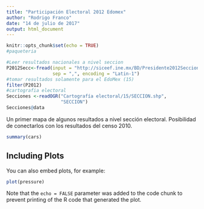 ```yaml
---
title: "Participación Electoral 2012 Edomex"
author: "Rodrigo Franco"
date: "14 de julio de 2017"
output: html_document
---
```


```r
knitr::opts_chunk$set(echo = TRUE)
#paqueteria

#Leer resultados nacionales a nivel seccion
P2012Secc<-fread(input = "http://siceef.ine.mx/BD/Presidente2012Seccion.csv", 
                 sep = ",", encoding = "Latin-1")
#tomar resultados solamente para el EdoMex (15)
filter(P2012)
#cartografia electoral 
Secciones <-readOGR("Cartografía electoral/15/SECCION.shp", 
                    "SECCION")
Secciones@data

```

Un primer mapa de algunos resultados a nivel sección electoral. 
Posibilidad de conectarlos con los resultados del censo 2010. 



```r
summary(cars)
```

## Including Plots

You can also embed plots, for example:

```r
plot(pressure)
```

Note that the `echo = FALSE` parameter was added to the code chunk to prevent printing of the R code that generated the plot.
